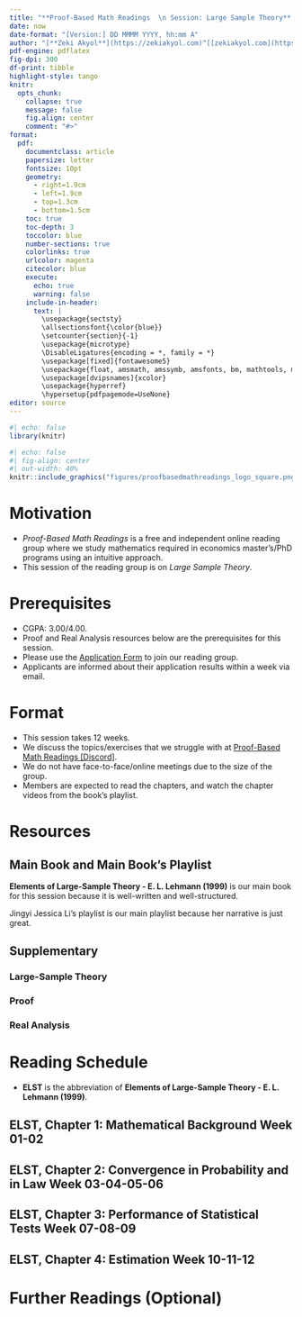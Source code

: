 ---
title: "**Proof-Based Math Readings  \n Session: Large Sample Theory**  \n 2024 Summer"
date: now
date-format: "[Version:] DD MMMM YYYY, hh:mm A"
author: "[**Zeki Akyol**](https://zekiakyol.com)^[[zekiakyol.com](https://zekiakyol.com)]  \n Department of Economics  \n Istanbul Technical University  \n [Click here for the most recent versions of the syllabuses](https://github.com/zekiakyol/proof-based-math-readings)"
pdf-engine: pdflatex
fig-dpi: 300
df-print: tibble
highlight-style: tango
knitr:
  opts_chunk: 
    collapse: true
    message: false
    fig.align: center
    comment: "#>"
format:
  pdf: 
    documentclass: article
    papersize: letter
    fontsize: 10pt
    geometry: 
      - right=1.9cm
      - left=1.9cm
      - top=1.3cm
      - bottom=1.5cm
    toc: true
    toc-depth: 3
    toccolor: blue
    number-sections: true
    colorlinks: true
    urlcolor: magenta
    citecolor: blue
    execute:
      echo: true
      warning: false
    include-in-header: 
      text: |
        \usepackage{sectsty}
        \allsectionsfont{\color{blue}}
        \setcounter{section}{-1}
        \usepackage{microtype}
        \DisableLigatures{encoding = *, family = *}
        \usepackage[fixed]{fontawesome5}
        \usepackage{float, amsmath, amssymb, amsfonts, bm, mathtools, mathastext}
        \usepackage[dvipsnames]{xcolor}
        \usepackage{hyperref}
        \hypersetup{pdfpagemode=UseNone}
editor: source
---

```{r}
#| echo: false
library(knitr)
```

```{r}
#| echo: false
#| fig-align: center
#| out-width: 40%
knitr::include_graphics("figures/proofbasedmathreadings_logo_square.png")
```

\newpage

# Motivation

- *Proof-Based Math Readings* is a free and independent online reading group where we study mathematics required in economics master's/PhD programs using an intuitive approach.
- This session of the reading group is on *Large Sample Theory*.

# Prerequisites

- CGPA: 3.00/4.00.
- Proof and Real Analysis resources below are the prerequisites for this session.
- Please use the [\faLink Application Form](https://docs.google.com/forms/d/e/1FAIpQLSf3OxwYuAwiDXMVTCQ_x3FTtKnHmRRkl_SXlpdfqTDty06PxQ/viewform) to join our reading group.
- Applicants are informed about their application results within a week via email.

# Format

- This session takes 12 weeks.
- We discuss the topics/exercises that we struggle with at [\faDiscord Proof-Based Math Readings \[Discord\]](https://discord.com).
- We do not have face-to-face/online meetings due to the size of the group.
- Members are expected to read the chapters, and watch the chapter videos from the book's playlist.

# Resources

## Main Book and Main Book's Playlist

**Elements of Large-Sample Theory - E. L. Lehmann (1999)** is our main book for this session because it is well-written and well-structured.

Jingyi Jessica Li's playlist is our main playlist because her narrative is just great.

\begin{itemize}
  \item[\faBook] Elements of Large-Sample Theory - E. L. Lehmann (1999) $\mspace{62mu} \rightarrow$ Easier to read but doesn't contain solutions
  \item[\faBook] \href{https://sites.psu.edu/drh20/david-hunters-home-page/asymptotics-notes/errata}{Elements of Large-Sample Theory - E. L. Lehmann (1999, Errata)}
  \item[\faBook] A Course in Large Sample Theory - Thomas S. Ferguson (2002) $\rightarrow$ Harder to read but contains solutions
  \item[\faBook] \href{https://www.math.ucla.edu/~tom/LST/Errata.pdf}{A Course in Large Sample Theory - Thomas S. Ferguson (2002, Errata)}
  \item[\faYoutube] \href{https://www.youtube.com/playlist?list=PLAYxx7zX5F1NKukTVwMADi1D5dbufWJkz}{A Course in Large Sample Theory - Thomas S. Ferguson (2002, Playlist by Jingyi Jessica Li)}
  \item[\faBook] \href{http://jsb.ucla.edu/stats-203-large-sample-theory}{A Course in Large Sample Theory - Thomas S. Ferguson (2002, Notes by Jingyi Jessica Li)}
\end{itemize}

## Supplementary

### Large-Sample Theory

\begin{itemize}
  \item[\faBook] \href{https://sites.psu.edu/drh20/david-hunters-home-page/asymptotics-notes}{Notes for a Graduate-Level Course in Asymptotics for Statisticians - David R. Hunter (2024)}
  \item[\faScroll] \href{https://www.jstor.org/stable/25652246}{Understanding Convergence Concepts: A Visual-Minded and Graphical Simulation-Based Approach - Pierre Lafaye de Micheaux, Benoit Liquet (2009)}
\end{itemize}

### Proof

\begin{itemize}
  \item[\faBook] \href{https://richardhammack.github.io/BookOfProof/}{Book of Proof - Richard Hammack (3.3 Edition, 2022)}
  \item[\faYoutube] \href{https://www.youtube.com/@jeremy9959/playlists?view=50&sort=dd&shelf_id=5}{Book of Proof - Richard Hammack (3.3 Edition, 2022, Playlist by Jeremy Teitelbaum)}
  \item[\faYoutube] \href{https://www.youtube.com/playlist?list=PLVMgvCDIRy1x00m7Oo9XzEkDDACeEK_m-}{Book of Proof - Richard Hammack (3.3 Edition, 2022, Playlist by Michael Penn)}
\end{itemize}

### Real Analysis

\begin{itemize}
  \item[\faBook] \href{https://www.jirka.org/ra}{Basic Analysis I: Introduction to Real Analysis - Jiri Lebl (Version 6.0, 2023)}
  \item[\faYoutube] \href{https://www.youtube.com/playlist?list=PLUl4u3cNGP61O7HkcF7UImpM0cR_L2gSw}{Basic Analysis I: Introduction to Real Analysis - Jiri Lebl (Version 6.0, 2023, Playlist by Casey Rodriguez)}
  \item[\faYoutube] \href{https://www.youtube.com/playlist?list=PLUl4u3cNGP613ULTyHAqz04niYf722x7S}{Introduction To Metric Spaces - Paige Bright (2023)}
\end{itemize}

\newpage

# Reading Schedule

- **ELST** is the abbreviation of **Elements of Large-Sample Theory - E. L. Lehmann (1999)**.

::: {.callout-tip icon=false}
## **\faBook ELST, Chapter 1: Mathematical Background \hfill Week 01-02 \faCalendar* **

\begin{itemize}
  \item[] \textbf{1.1} The concept of limit
  \item[] \textbf{1.2} Embedding sequences
  \item[] \textbf{1.3} Infinite series
  \item[] \textbf{1.4} Order relations and rates of convergence
  \item[] \textbf{1.5} Continuity
  \item[] \textbf{1.6} Distributions
\end{itemize}
:::

::: {.callout-tip icon=false}
## **\faBook ELST, Chapter 2: Convergence in Probability and in Law \hfill Week 03-04-05-06 \faCalendar* **

\begin{itemize}
  \item[] \textbf{2.1} Convergence in probability
  \item[] \textbf{2.2} Applications
  \item[] \textbf{2.3} Convergence in law
  \item[] \textbf{2.4} The central limit theorem
  \item[] \textbf{2.5} Taylor's theorem and the delta method
  \item[] \textbf{2.6} Uniform convergence
  \item[] \textbf{2.7} The CLT for independent non-identical random variables
  \item[] \textbf{2.8} Central limit theorem for dependent variables
\end{itemize}
:::

::: {.callout-tip icon=false}
## **\faBook ELST, Chapter 3: Performance of Statistical Tests \hfill Week 07-08-09 \faCalendar* **

\begin{itemize}
  \item[] \textbf{3.1} Critical values
  \item[] \textbf{3.2} Comparing two treatments
  \item[] \textbf{3.3} Power and sample size
  \item[] \textbf{3.4} Comparison of tests: Relative efficiency
  \item[] \textbf{3.5} Robustness
\end{itemize}
:::

::: {.callout-tip icon=false}
## **\faBook ELST, Chapter 4: Estimation \hfill Week 10-11-12 \faCalendar* **

\begin{itemize}
  \item[] \textbf{4.1} Confidence intervals
  \item[] \textbf{4.2} Accuracy of point estimators
  \item[] \textbf{4.3} Comparing estimators
  \item[] \textbf{4.4} Sampling from a finite population
\end{itemize}
:::

# Further Readings (Optional)

::: {.callout-note appearance="minimal"}
\begin{itemize}
  \item[\faBook] Asymptotic Theory for Econometricians - Halbert White (Revised Edition, 2000)
\end{itemize}
:::
